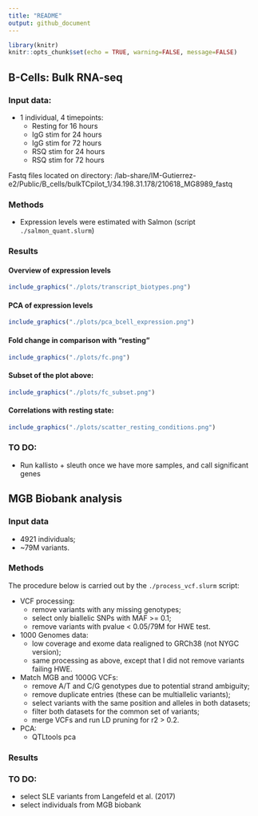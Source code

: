 ```yaml
---
title: "README"
output: github_document
---
```


```r
library(knitr)
knitr::opts_chunk$set(echo = TRUE, warning=FALSE, message=FALSE)
```

## B-Cells: Bulk RNA-seq

### Input data:

- 1 individual, 4 timepoints:
  - Resting for 16 hours
  - IgG stim for 24 hours
  - IgG stim for 72 hours
  - RSQ stim for 24 hours
  - RSQ stim for 72 hours
  
Fastq files located on directory:
/lab-share/IM-Gutierrez-e2/Public/B_cells/bulkTCpilot_1/34.198.31.178/210618_MG8989_fastq

### Methods

- Expression levels were estimated with Salmon (script `./salmon_quant.slurm`)


### Results

#### Overview of expression levels

```r
include_graphics("./plots/transcript_biotypes.png")
```

#### PCA of expression levels

```r
include_graphics("./plots/pca_bcell_expression.png")
```

#### Fold change in comparison with "resting"

```r
include_graphics("./plots/fc.png")
```

#### Subset of the plot above:

```r
include_graphics("./plots/fc_subset.png")
```

#### Correlations with resting state:

```r
include_graphics("./plots/scatter_resting_conditions.png")
```

### TO DO:

- Run kallisto + sleuth once we have more samples, and call significant genes



## MGB Biobank analysis

### Input data

- 4921 individuals;
- ~79M variants.

### Methods

The procedure below is carried out by the `./process_vcf.slurm` script:

- VCF processing:
  - remove variants with any missing genotypes;
  - select only biallelic SNPs with MAF >= 0.1;
  - remove variants with pvalue < 0.05/79M for HWE test.
  
- 1000 Genomes data:
  - low coverage and exome data realigned to GRCh38 (not NYGC version);
  - same processing as above, except that I did not remove variants failing HWE.

- Match MGB and 1000G VCFs:
  - remove A/T and C/G genotypes due to potential strand ambiguity;
  - remove duplicate entries (these can be multiallelic variants);
  - select variants with the same position and alleles in both datasets;
  - filter both datasets for the common set of variants;
  - merge VCFs and run LD pruning for r2 > 0.2.

- PCA:
  - QTLtools pca

### Results




### TO DO:

- select SLE variants from Langefeld et al. (2017)
- select individuals from MGB biobank





